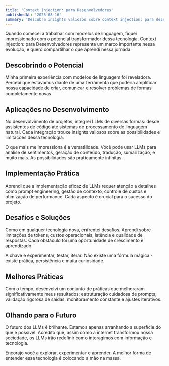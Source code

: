 ```yaml
---
title: 'Context Injection: para Desenvolvedores'
publishedAt: '2025-08-16'
summary: 'Descubra insights valiosos sobre context injection: para desenvolvedores e como essa tecnologia pode transformar sua forma de trabalhar com IA e desenvolvimento.'
---
```



Quando comecei a trabalhar com modelos de linguagem, fiquei impressionado com o potencial transformador dessa tecnologia. Context Injection: para Desenvolvedores representa um marco importante nessa evolução, e quero compartilhar o que aprendi nessa jornada.

## Descobrindo o Potencial

Minha primeira experiência com modelos de linguagem foi reveladora. Percebi que estávamos diante de uma ferramenta que poderia amplificar nossa capacidade de criar, comunicar e resolver problemas de formas completamente novas.

## Aplicações no Desenvolvimento

No desenvolvimento de projetos, integrei LLMs de diversas formas: desde assistentes de código até sistemas de processamento de linguagem natural. Cada integração trouxe insights valiosos sobre as possibilidades e limitações dessa tecnologia.

O que mais me impressiona é a versatilidade. Você pode usar LLMs para análise de sentimentos, geração de conteúdo, tradução, sumarização, e muito mais. As possibilidades são praticamente infinitas.

## Implementação Prática

Aprendi que a implementação eficaz de LLMs requer atenção a detalhes como prompt engineering, gestão de contexto, controle de custos e otimização de performance. Cada aspecto é crucial para o sucesso do projeto.

## Desafios e Soluções

Como em qualquer tecnologia nova, enfrentei desafios. Aprendi sobre limitações de tokens, custos operacionais, latência e qualidade de respostas. Cada obstáculo foi uma oportunidade de crescimento e aprendizado.

A chave é experimentar, testar, iterar. Não existe uma fórmula mágica - existe prática, persistência e muita curiosidade.

## Melhores Práticas

Com o tempo, desenvolvi um conjunto de práticas que melhoraram significativamente meus resultados: estruturação cuidadosa de prompts, validação rigorosa de saídas, monitoramento constante e ajustes iterativos.

## Olhando para o Futuro

O futuro dos LLMs é brilhante. Estamos apenas arranhando a superfície do que é possível. Acredito que, assim como a internet transformou nossa sociedade, os LLMs irão redefinir como interagimos com informação e tecnologia.

Encorajo você a explorar, experimentar e aprender. A melhor forma de entender essa tecnologia é colocando a mão na massa.
